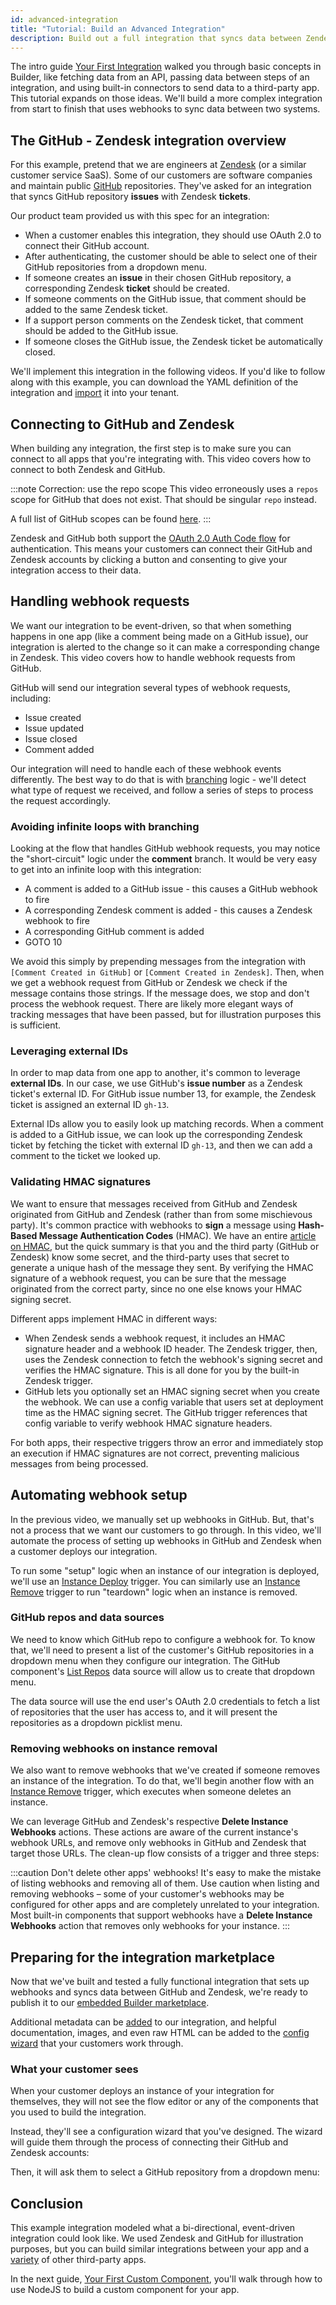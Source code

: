 ```yaml
---
id: advanced-integration
title: "Tutorial: Build an Advanced Integration"
description: Build out a full integration that syncs data between Zendesk and GitHub
---
```




The intro guide [Your First Integration](/composer/builder/getting-started/first-integration/build-first-integration.mdx) walked you through basic concepts in Builder, like fetching data from an API, passing data between steps of an integration, and using built-in connectors to send data to a third-party app.
This tutorial expands on those ideas.
We'll build a more complex integration from start to finish that uses webhooks to sync data between two systems.

## The GitHub - Zendesk integration overview

For this example, pretend that we are engineers at [Zendesk](https://www.zendesk.com/) (or a similar customer service SaaS).
Some of our customers are software companies and maintain public [GitHub](https://github.com/) repositories.
They've asked for an integration that syncs GitHub repository **issues** with Zendesk **tickets**.

Our product team provided us with this spec for an integration:

- When a customer enables this integration, they should use OAuth 2.0 to connect their GitHub account.
- After authenticating, the customer should be able to select one of their GitHub repositories from a dropdown menu.
- If someone creates an **issue** in their chosen GitHub repository, a corresponding Zendesk **ticket** should be created.
- If someone comments on the GitHub issue, that comment should be added to the same Zendesk ticket.
- If a support person comments on the Zendesk ticket, that comment should be added to the GitHub issue.
- If someone closes the GitHub issue, the Zendesk ticket be automatically closed.

<Screenshot
  filename="getting-started/advanced-integration/github-zendesk-sync.png"
  alt="Screenshot of the GitHub-Zendesk integration in action"
  caption="The desired result - GitHub issues syncing with Zendesk tickets"
/>

We'll implement this integration in the following videos.
If you'd like to follow along with this example, you can download the YAML definition of the integration and [import](/composer/builder/integrations.mdx#importing-an-integration) it into your tenant.

<ExampleIntegrationLink
  href="https://github.com/prismatic-io/examples/blob/main/integrations/github.yml"
  title="Integration YAML"
/>

## Connecting to GitHub and Zendesk

When building any integration, the first step is to make sure you can connect to all apps that you're integrating with.
This video covers how to connect to both Zendesk and GitHub.

:::note Correction: use the repo scope
This video erroneously uses a `repos` scope for GitHub that does not exist.
That should be singular `repo` instead.

A full list of GitHub scopes can be found [here](https://docs.github.com/en/apps/oauth-apps/building-oauth-apps/scopes-for-oauth-apps).
:::

Zendesk and GitHub both support the [OAuth 2.0 Auth Code flow](/composer/builder/connections.mdx#oauth-20-in-integrations) for authentication.
This means your customers can connect their GitHub and Zendesk accounts by clicking a button and consenting to give your integration access to their data.

<Screenshot
  filename="getting-started/advanced-integration/configure-connection.png"
  alt="GitHub configure connection"
  maxWidth="650px"
/>

## Handling webhook requests

We want our integration to be event-driven, so that when something happens in one app (like a comment being made on a GitHub issue), our integration is alerted to the change so it can make a corresponding change in Zendesk.
This video covers how to handle webhook requests from GitHub.

GitHub will send our integration several types of webhook requests, including:

- Issue created
- Issue updated
- Issue closed
- Comment added

Our integration will need to handle each of these webhook events differently.
The best way to do that is with [branching](/composer/builder/builder-components/branch.mdx) logic - we'll detect what type of request we received, and follow a series of steps to process the request accordingly.

<Screenshot
  filename="getting-started/advanced-integration/github-zendesk-flow.png"
  alt="GitHub to Zendesk flow"
/>

### Avoiding infinite loops with branching

Looking at the flow that handles GitHub webhook requests, you may notice the "short-circuit" logic under the **comment** branch.
It would be very easy to get into an infinite loop with this integration:

- A comment is added to a GitHub issue - this causes a GitHub webhook to fire
- A corresponding Zendesk comment is added - this causes a Zendesk webhook to fire
- A corresponding GitHub comment is added
- GOTO 10

We avoid this simply by prepending messages from the integration with `[Comment Created in GitHub]` or `[Comment Created in Zendesk]`.
Then, when we get a webhook request from GitHub or Zendesk we check if the message contains those strings.
If the message does, we stop and don't process the webhook request.
There are likely more elegant ways of tracking messages that have been passed, but for illustration purposes this is sufficient.

### Leveraging external IDs

In order to map data from one app to another, it's common to leverage **external IDs**.
In our case, we use GitHub's **issue number** as a Zendesk ticket's external ID.
For GitHub issue number 13, for example, the Zendesk ticket is assigned an external ID `gh-13`.

External IDs allow you to easily look up matching records.
When a comment is added to a GitHub issue, we can look up the corresponding Zendesk ticket by fetching the ticket with external ID `gh-13`, and then we can add a comment to the ticket we looked up.

<Screenshot
  filename="getting-started/advanced-integration/leverage-external-ids.png"
  alt="GitHub to Zendesk flow"
  maxWidth="500px"
/>

### Validating HMAC signatures

We want to ensure that messages received from GitHub and Zendesk originated from GitHub and Zendesk (rather than from some mischievous party).
It's common practice with webhooks to **sign** a message using **Hash-Based Message Authentication Codes** (HMAC).
We have an entire [article on HMAC](/composer/builder/best-practices/secure-webhook-endpoints-hmac), but the quick summary is that you and the third party (GitHub or Zendesk) know some secret, and the third-party uses that secret to generate a unique hash of the message they sent.
By verifying the HMAC signature of a webhook request, you can be sure that the message originated from the correct party, since no one else knows your HMAC signing secret.

Different apps implement HMAC in different ways:

- When Zendesk sends a webhook request, it includes an HMAC signature header and a webhook ID header.
  The Zendesk trigger, then, uses the Zendesk connection to fetch the webhook's signing secret and verifies the HMAC signature.
  This is all done for you by the built-in Zendesk trigger.
- GitHub lets you optionally set an HMAC signing secret when you create the webhook.
  We can use a config variable that users set at deployment time as the HMAC signing secret.
  The GitHub trigger references that config variable to verify webhook HMAC signature headers.

For both apps, their respective triggers throw an error and immediately stop an execution if HMAC signatures are not correct, preventing malicious messages from being processed.

## Automating webhook setup

In the previous video, we manually set up webhooks in GitHub.
But, that's not a process that we want our customers to go through.
In this video, we'll automate the process of setting up webhooks in GitHub and Zendesk when a customer deploys our integration.

To run some "setup" logic when an instance of our integration is deployed, we'll use an [Instance Deploy](/composer/builder/builder-components/management-triggers.mdx#instance-deploy) trigger.
You can similarly use an [Instance Remove](/composer/builder/builder-components/management-triggers.mdx#instance-remove) trigger to run "teardown" logic when an instance is removed.

### GitHub repos and data sources

We need to know which GitHub repo to configure a webhook for.
To know that, we'll need to present a list of the customer's GitHub repositories in a dropdown menu when they configure our integration.
The GitHub component's [List Repos](/composer/builder/builder-components/github.mdx#list-repos) data source will allow us to create that dropdown menu.

<Screenshot
  filename="getting-started/advanced-integration/github-configure-dropdown.png"
  alt="GitHub configure connection"
  maxWidth="850px"
/>

The data source will use the end user's OAuth 2.0 credentials to fetch a list of repositories that the user has access to, and it will present the repositories as a dropdown picklist menu.

<Screenshot
  filename="getting-started/advanced-integration/github-dropdown-menu.png"
  alt="GitHub complete connection"
  maxWidth="750px"
/>

### Removing webhooks on instance removal

We also want to remove webhooks that we've created if someone removes an instance of the integration.
To do that, we'll begin another flow with an [Instance Remove](/composer/builder/builder-components/management-triggers.mdx#instance-remove) trigger, which executes when someone deletes an instance.

We can leverage GitHub and Zendesk's respective **Delete Instance Webhooks** actions.
These actions are aware of the current instance's webhook URLs, and remove only webhooks in GitHub and Zendesk that target those URLs.
The clean-up flow consists of a trigger and three steps:

<Screenshot
  filename="getting-started/advanced-integration/instance-remove-flow.png"
  alt="Advanced integration instance remove flow to remove webhooks"
  maxWidth="720px"
/>

:::caution Don't delete other apps' webhooks!
It's easy to make the mistake of listing webhooks and removing all of them.
Use caution when listing and removing webhooks – some of your customer's webhooks may be configured for other apps and are completely unrelated to your integration.
Most built-in components that support webhooks have a **Delete Instance Webhooks** action that removes only webhooks for your instance.
:::

## Preparing for the integration marketplace

Now that we've built and tested a fully functional integration that sets up webhooks and syncs data between GitHub and Zendesk, we're ready to publish it to our [embedded Builder marketplace](/composer/builder/embedding-marketplace.mdx).

Additional metadata can be [added](/composer/builder/integrations.mdx/#categorizing-integrations) to our integration, and helpful documentation, images, and even raw HTML can be added to the [config wizard](/composer/builder/configuration-wizard.mdx) that your customers work through.

### What your customer sees

When your customer deploys an instance of your integration for themselves, they will not see the flow editor or any of the components that you used to build the integration.

Instead, they'll see a configuration wizard that you've designed.
The wizard will guide them through the process of connecting their GitHub and Zendesk accounts:

<Screenshot
  filename="getting-started/advanced-integration/config-wizard-1.png"
  alt="GitHub to Zendesk config wizard 1"
  maxWidth="750px"
/>

Then, it will ask them to select a GitHub repository from a dropdown menu:

<Screenshot
  filename="getting-started/advanced-integration/config-wizard-2.png"
  alt="GitHub to Zendesk config wizard 2"
  maxWidth="750px"
/>

## Conclusion

This example integration modeled what a bi-directional, event-driven integration could look like.
We used Zendesk and GitHub for illustration purposes, but you can build similar integrations between your app and a [variety](/composer/builder/builder-components/component-catalog.mdx) of other third-party apps.

In the next guide, [Your First Custom Component](/composer/builder/getting-started/first-custom-component/set-up-environment.mdx), you'll walk through how to use NodeJS to build a custom component for your app.
